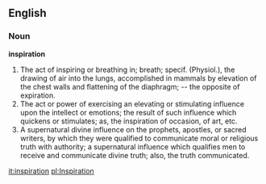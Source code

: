 ==English==

===Noun===

'''inspiration'''

#The act of inspiring or breathing in; breath; specif. (Physiol.), the drawing of air into the lungs, accomplished in mammals by elevation of the chest walls and flattening of the diaphragm; -- the opposite of expiration.
#The act or power of exercising an elevating or stimulating influence upon the intellect or emotions; the result of such influence which quickens or stimulates; as, the inspiration of occasion, of art, etc.
#A supernatural divine influence on the prophets, apostles, or sacred writers, by which they were qualified to communicate moral or religious truth with authority; a supernatural influence which qualifies men to receive and communicate divine truth; also, the truth communicated.

[[it:inspiration]]
[[pl:Inspiration]]